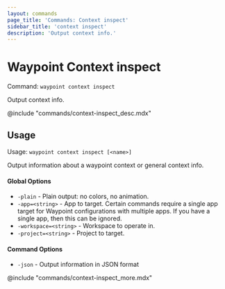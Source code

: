 ```yaml
---
layout: commands
page_title: 'Commands: Context inspect'
sidebar_title: 'context inspect'
description: 'Output context info.'
---
```


# Waypoint Context inspect

Command: `waypoint context inspect`

Output context info.

@include "commands/context-inspect_desc.mdx"

## Usage

Usage: `waypoint context inspect [<name>]`

Output information about a waypoint context or general context info.

#### Global Options

- `-plain` - Plain output: no colors, no animation.
- `-app=<string>` - App to target. Certain commands require a single app target for Waypoint configurations with multiple apps. If you have a single app, then this can be ignored.
- `-workspace=<string>` - Workspace to operate in.
- `-project=<string>` - Project to target.

#### Command Options

- `-json` - Output information in JSON format

@include "commands/context-inspect_more.mdx"
